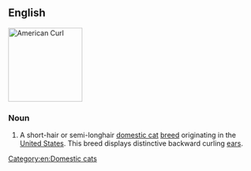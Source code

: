 ==English==
[[Image:American curl.jpg|thumb|right|150px|American Curl]]
{{wikipedia|American Curl}}
{{commonscat|American Curl}}

===Noun===
{{en-noun|head=[[American]] [[curl|Curl]]}}

# A short-hair or semi-longhair [[domestic cat]] [[breed]] originating in the [[United States]]. This breed displays distinctive backward curling [[ear]]s.

[[Category:en:Domestic cats]]